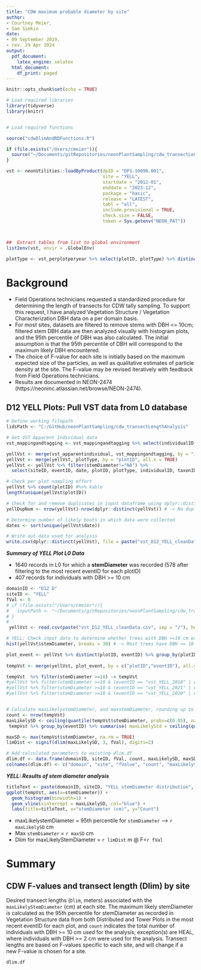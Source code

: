 ```yaml
---
title: "CDW maximum probable diameter by site"
author:
- Courtney Meier, 
- Sam Simkin
date:
- 09 September 2019, 
- rev. 29 Apr 2024
output:
  pdf_document:
    latex_engine: xelatex
  html_document:
    df_print: paged
---
```


```r
knitr::opts_chunk$set(echo = TRUE)

# Load required libraries
library(tidyverse)
library(knitr)


# Load required functions

source("cdwDlimAndRDFunctions.R")

if (file.exists("/Users/cmeier")){
  source("~/Documents/gitRepositories/neonPlantSampling/cdw_transectLengthAnalysis/cdwDlimAndRDFunctions.R")
}

vst <- neonUtilities::loadByProduct(dpID = "DP1.10098.001",
                                    site = "YELL",
                                    startdate = "2012-01",
                                    enddate = "2023-12",
                                    package = "basic",
                                    release = "LATEST",
                                    tabl = "all",
                                    include.provisional = TRUE,
                                    check.size = FALSE,
                                    token = Sys.getenv("NEON_PAT"))



##  Extract tables from list to global environment
list2env(vst, envir = .GlobalEnv)

plotType <- vst_perplotperyear %>% select(plotID, plotType) %>% distinct(plotID, plotType)
```

# Background
- Field Operations technicians requested a standardized procedure for determining the length of transects for CDW tally sampling. To support this request, I have analyzed Vegetation Structure / Vegetation Characterization DBH data on a per domain basis. 
- For most sites, datasets are filtered to remove stems with DBH <= 10cm; filtered stem DBH data are then analyzed visually with histogram plots, and the 95th percentile of DBH was also calculated. The initial assumption is that the 95th percentile of DBH will correspond to the maximum likely DBH encountered.
- The choice of F-value for each site is initially based on the maximum expected size of the particles, as well as qualitative estimates of particle density at the site. The F-value may be revised iteratively with feedback from Field Operations technicians.
- Results are documented in NEON-2474 (https://neoninc.atlassian.net/browse/NEON-2474).


##  D12 YELL Plots: Pull VST data from L0 database
```r

# Define working filepath
lidsPath <- "C:/GitHub/neonPlantSampling/cdw_transectLengthAnalysis"

# Get VST Apparent Individual data
vst_mappingandtagging <- vst_mappingandtagging %>% select(individualID, taxonID)

yellVst <- merge(vst_apparentindividual, vst_mappingandtagging, by = "individualID", all.x = TRUE)
yellVst <- merge(yellVst, plotType, by = "plotID", all.x = TRUE)
yellVst <- yellVst %>% filter(stemDiameter!="NA") %>%
  select(siteID, eventID, date, plotID, plotType, individualID, taxonID, growthForm, stemDiameter, basalStemDiameter, plantStatus)

# Check per plot sampling effort
yellVst %>% count(plotID) #%>% kable
length(unique(yellVst$plotID))

```

``` r
# Check for and remove duplicates in input dataframe using dplyr::distinct()
yellDupNum <- nrow(yellVst)-nrow(dplyr::distinct(yellVst)) # -> No duplicates

# Determine number of likely bouts in which data were collected
dates <- sort(unique(yellVst$date))

# Write out data used for analysis
write.csv(dplyr::distinct(yellVst), file = paste("vst_D12_YELL_cleanData.csv", sep = "/"), fileEncoding = "UTF-8", row.names = FALSE)

```

**_Summary of YELL Plot L0 Data_**

- 1640 records in L0 for which a **stemDiameter** was recorded (578 after filtering to the most recent eventID for each plotID)
- 407 records for individuals with DBH >= 10 cm



```r
domainID <- "D12 D"
siteID <- "YELL"
fVal <- 8
# if (file.exists("/Users/cmeier")){
#   inputPath <- "~/Documents/gitRepositories/neonPlantSampling/cdw_transectLengthAnalysis"
# }
# 
 yellVst <- read.csv(paste("vst_D12_YELL_cleanData.csv", sep = "/"), header=T, stringsAsFactors = F)

# YELL: Check input data to determine whether trees with DBH >=10 cm exist in dataset
hist(yellVst$stemDiameter, breaks = 30) # -> Most trees have DBH >= 10 cm, so filter out stems < 10 cm diameter as for other sites

plot_event <- yellVst %>% distinct(plotID, eventID) %>% group_by(plotID) %>% top_n(1, eventID) # identify unique plot by event combos and retain only the latest eventID for each plotID
   
tempVst <- merge(yellVst, plot_event, by = c("plotID","eventID"), all.y = TRUE) # filter to just the most recent eventID for each plotID

tempVst  %>% filter(stemDiameter >=10) -> tempVst
#yellVst %>% filter(stemDiameter >=10 & (eventID == "vst_YELL_2018" | eventID == "vst_YELL_2019")) -> tempVst
#yellVst %>% filter(stemDiameter >=10 & (eventID == "vst_YELL_2021" | eventID == "vst_YELL_2022" | eventID == "vst_YELL_2023")) -> tempVst
#yellVst %>% filter(stemDiameter >=10 & (eventID == "vst_YELL_2020" | eventID == "vst_YELL_2021")) -> tempVst


# Calculate maxLikelystemDiameter, and maxstemDiameter, rounding up to nearest cm
count <- nrow(tempVst)
maxLikelySD <- ceiling(quantile(tempVst$stemDiameter, probs=c(0.95), na.rm = TRUE))[[1]]
 tempVst %>% group_by(eventID) %>% summarise( maxLikelyStd = ceiling(quantile(stemDiameter, probs=c(0.95) )), count = n())

maxSD <- max(tempVst$stemDiameter, na.rm = TRUE)
limDist <- signif(dlim(maxLikelySD, 3, fVal), digits=2)

# Add calculated parameters to existing dlim.df
dlim.df <- data.frame(domainID, siteID, fVal, count, maxLikelySD, maxSD, limDist)
colnames(dlim.df) <- c("domain", "site", "fValue", "count", "maxLikelyStemDiam", "maxStemDiam", "Dlim")

```


**_YELL: Results of stem diameter analysis _**

``` r
titleText <- paste(domainID, siteID, "YELL stemDiameter distribution", sep=" ")
ggplot(tempVst, aes(x=stemDiameter)) +
  geom_histogram(binwidth=1) +
  geom_vline(xintercept = maxLikelySD, col="blue") +
  labs(title=titleText, x="stemDiameter (cm)", y="Count")

```

- maxLikelystemDiameter = 95th percentile for `stemDiameter` --> `r maxLikelySD` cm
- Max `stemDiameter` = `r maxSD` cm
- Dlim for maxLikelyStemDiameter = `r limDist` m @ F=`r fVal`






\pagebreak

# Summary
##  CDW F-values and transect length (Dlim) by site
Desired transect lengths (`Dlim`, meters) associated with the `maxLikelyStemDiameter` (cm) at each site. The maximum likely stemDiameter is calculated as the 95th percentile for stemDiameter as recorded in Vegetation Structure data from both Distributed and Tower Plots in the most recent eventID for each plot, and `count` indicates the total number of individuals with DBH >= 10 cm used for the analysis; exception(s) are HEAL, where individuals with DBH >= 2 cm were used for the analysis. Transect lengths are based on F-values specific to each site, and will change if a new F-value is chosen for a site.
``` r
dlim.df
```
